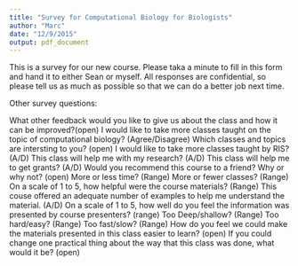 ```yaml
---
title: "Survey for Computational Biology for Biologists"
author: "Marc"
date: "12/9/2015"
output: pdf_document
---
```


This is a survey for our new course.  Please taka a minute to fill in this form and hand it to either Sean or myself.  All responses are confidential, so please tell us as much as possible so that we can do a better job next time.


Other survey questions:

What other feedback would you like to give us about the class and how it can be improved?(open)
I would like to take more classes taught on the topic of computational biology? (Agree/Disagree)
Which classes and topics are intersting to you? (open)
I would like to take more classes taught by RIS? (A/D)
This class will help me with my research? (A/D)
This class will help me to get grants? (A/D)
Would you recommend this course to a friend?  Why or why not? (open)
More or less time? (Range)
More or fewer classes? (Range)
On a scale of 1 to 5, how helpful were the course materials? (Range)
This couse offered an adequate number of examples to help me understand the material. (A/D)
On a scale of 1 to 5, how well do you feel the information was presented by course presenters? (range)
Too Deep/shallow? (Range)
Too hard/easy? (Range)
Too fast/slow? (Range)
How do you feel we could make the materials presented in this class easier to learn? (open)
If you could change one practical thing about the way that this class was done, what would it be? (open)


